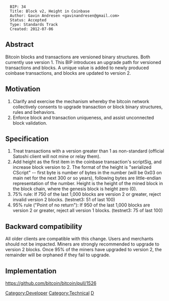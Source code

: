 {{bip}}

<pre>
  BIP: 34
  Title: Block v2, Height in Coinbase
  Author: Gavin Andresen <gavinandresen@gmail.com>
  Status: Accepted
  Type: Standards Track
  Created: 2012-07-06
</pre>

==Abstract==

Bitcoin blocks and transactions are versioned binary structures. Both currently use version 1. This BIP introduces an upgrade path for versioned transactions and blocks. A unique value is added to newly produced coinbase transactions, and blocks are updated to version 2.

==Motivation==

# Clarify and exercise the mechanism whereby the bitcoin network collectively consents to upgrade transaction or block binary structures, rules and behaviors.
# Enforce block and transaction uniqueness, and assist unconnected block validation.

==Specification==

# Treat transactions with a version greater than 1 as non-standard (official Satoshi client will not mine or relay them).
# Add height as the first item in the coinbase transaction's scriptSig, and increase block version to 2. The format of the height is "serialized CScript" -- first byte is number of bytes in the number (will be 0x03 on main net for the next 300 or so years), following bytes are little-endian representation of the number.  Height is the height of the mined block in the block chain, where the genesis block is height zero (0).
# 75% rule: If 750 of the last 1,000 blocks are version 2 or greater, reject invalid version 2 blocks. (testnet3: 51 of last 100)
# 95% rule ("Point of no return"): If 950 of the last 1,000 blocks are version 2 or greater, reject all version 1 blocks. (testnet3: 75 of last 100)

==Backward compatibility==

All older clients are compatible with this change. Users and merchants should not be impacted. Miners are strongly recommended to upgrade to version 2 blocks. Once 95% of the miners have upgraded to version 2, the remainder will be orphaned if they fail to upgrade.

==Implementation==

https://github.com/bitcoin/bitcoin/pull/1526

[[Category:Developer]]
[[Category:Technical]]
[[Category:BIP|D]]
